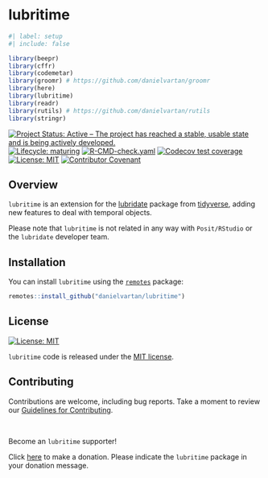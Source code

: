 # lubritime

<!-- quarto render -->

```r
#| label: setup
#| include: false

library(beepr)
library(cffr)
library(codemetar)
library(groomr) # https://github.com/danielvartan/groomr
library(here)
library(lubritime)
library(readr)
library(rutils) # https://github.com/danielvartan/rutils
library(stringr)
```

<!-- badges: start -->
[![Project Status: Active – The project has reached a stable, usable state and is being actively developed.](https://www.repostatus.org/badges/latest/active.svg)](https://www.repostatus.org/#active)
[![Lifecycle: maturing](https://img.shields.io/badge/lifecycle-maturing-blue.svg)](https://lifecycle.r-lib.org/articles/stages.html#maturing)
[![R-CMD-check.yaml](https://github.com/danielvartan/lubritime/actions/workflows/check-standard.yaml/badge.svg)](https://github.com/danielvartan/lubritime/actions/workflows/check-standard.yaml)
[![Codecov test coverage](https://codecov.io/gh/danielvartan/lubritime/branch/main/graph/badge.svg)](https://app.codecov.io/gh/danielvartan/lubritime?branch=main)
[![License: MIT](https://img.shields.io/badge/license-MIT-green)](https://choosealicense.com/licenses/mit/)
[![Contributor Covenant](https://img.shields.io/badge/Contributor%20Covenant-2.1-4baaaa.svg)](https://www.contributor-covenant.org/version/2/1/code_of_conduct/)
<!-- badges: end -->

## Overview

`lubritime` is an extension for the [lubridate](https://github.com/tidyverse/lubridate) package from [tidyverse](https://www.tidyverse.org/), adding new features to deal with temporal objects.

Please note that `lubritime` is not related in any way with `Posit/RStudio` or the `lubridate` developer team.

## Installation

You can install `lubritime` using the [`remotes`](https://github.com/r-lib/remotes) package:

```r
remotes::install_github("danielvartan/lubritime")
```

## License

[![License:
MIT](https://img.shields.io/badge/license-MIT-green)](https://opensource.org/license/mit)

`lubritime` code is released under the [MIT license](https://opensource.org/license/mit).

## Contributing

Contributions are welcome, including bug reports. Take a moment to review our [Guidelines for Contributing](https://danielvartan.github.io/lubritime/CONTRIBUTING.html).

<br>

Become an `lubritime` supporter!

Click [here](https://github.com/sponsors/danielvartan) to make a donation. Please indicate the `lubritime` package in your donation message.
